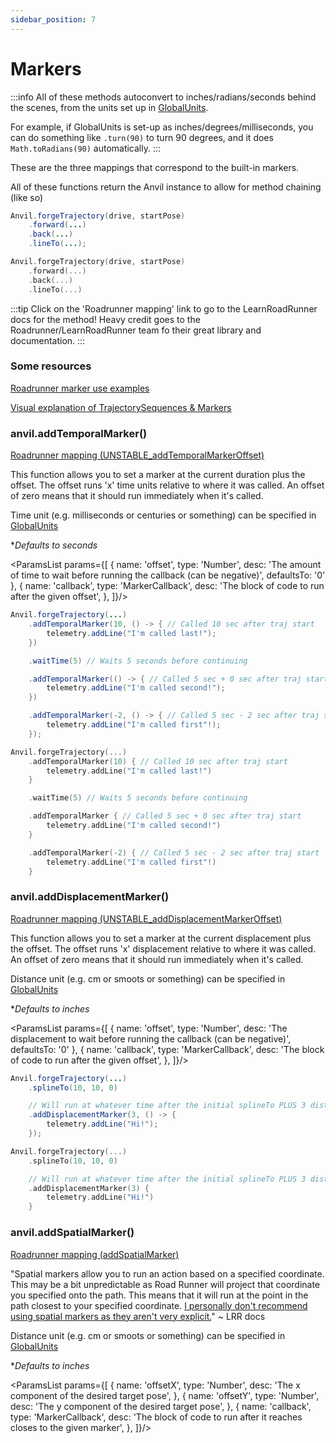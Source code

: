 ```yaml
---
sidebar_position: 7
---
```



# Markers

:::info
All of these methods autoconvert to inches/radians/seconds behind the scenes, from the units set up
in [GlobalUnits](../util/global-units).

For example, if GlobalUnits is set-up as inches/degrees/milliseconds, you can do something like
`.turn(90)` to turn 90 degrees, and it does `Math.toRadians(90)` automatically.
:::

These are the three mappings that correspond to the built-in markers.

All of these functions return the Anvil instance to allow for method chaining (like so)

<Tabs groupId="programming-language">
<TabItem value="java" label="Java">

  ```java
  Anvil.forgeTrajectory(drive, startPose)
      .forward(...)
      .back(...)
      .lineTo(...);
  ```

</TabItem>
<TabItem value="kt" label="Kotlin">

  ```kotlin
  Anvil.forgeTrajectory(drive, startPose)
      .forward(...)
      .back(...)
      .lineTo(...)
  ```

</TabItem>
</Tabs>

:::tip
Click on the 'Roadrunner mapping' link to go to the LearnRoadRunner docs for the method! Heavy credit
goes to the Roadrunner/LearnRoadRunner team fo their great library and documentation.
:::

### Some resources

[Roadrunner marker use examples](https://learnroadrunner.com/trajectory-sequence.html#marker-use-examples)

[Visual explanation of TrajectorySequences & Markers](https://www.youtube.com/watch?v=BF_C4szJ4vU)

### anvil.addTemporalMarker()

[Roadrunner mapping (UNSTABLE_addTemporalMarkerOffset)](https://learnroadrunner.com/trajectory-sequence.html#unstable-addtemporalmarkeroffset-offset-markercallback)

This function allows you to set a marker at the current duration plus the offset.
The offset runs 'x' time units relative to where it was called. An offset of zero means that it
should run immediately when it's called.

Time unit (e.g. milliseconds or centuries or something) can be specified in [GlobalUnits](../util/global-units)

**Defaults to seconds*

<ParamsList params={[
  {
    name: 'offset',
    type: 'Number',
    desc: 'The amount of time to wait before running the callback (can be negative)',
    defaultsTo: '0'
  },
  {
    name: 'callback',
    type: 'MarkerCallback',
    desc: 'The block of code to run after the given offset',
  },
]}/>

<Tabs groupId="programming-language">
<TabItem value="java" label="Java">

  ```java
  Anvil.forgeTrajectory(...)
      .addTemporalMarker(10, () -> { // Called 10 sec after traj start
          telemetry.addLine("I'm called last!");
      })

      .waitTime(5) // Waits 5 seconds before continuing

      .addTemporalMarker(() -> { // Called 5 sec + 0 sec after traj start
          telemetry.addLine("I'm called second!");
      })

      .addTemporalMarker(-2, () -> { // Called 5 sec - 2 sec after traj start
          telemetry.addLine("I'm called first"!);
      });
  ```

</TabItem>
<TabItem value="kt" label="Kotlin">

  ```kotlin
  Anvil.forgeTrajectory(...)
      .addTemporalMarker(10) { // Called 10 sec after traj start
          telemetry.addLine("I'm called last!")
      }

      .waitTime(5) // Waits 5 seconds before continuing

      .addTemporalMarker { // Called 5 sec + 0 sec after traj start
          telemetry.addLine("I'm called second!")
      }

      .addTemporalMarker(-2) { // Called 5 sec - 2 sec after traj start
          telemetry.addLine("I'm called first"!)
      }
  ```

</TabItem>
</Tabs>

### anvil.addDisplacementMarker()

[Roadrunner mapping (UNSTABLE_addDisplacementMarkerOffset)](https://learnroadrunner.com/trajectory-sequence.html#unstable-adddisplacementmarkeroffset-offset-markercallback)

This function allows you to set a marker at the current displacement plus the offset.
The offset runs 'x' displacement relative to where it was called. An offset of zero means that it
should run immediately when it's called.

Distance unit (e.g. cm or smoots or something) can be specified in [GlobalUnits](../util/global-units)

**Defaults to inches*

<ParamsList params={[
  {
    name: 'offset',
    type: 'Number',
    desc: 'The displacement to wait before running the callback (can be negative)',
    defaultsTo: '0'
  },
  {
    name: 'callback',
    type: 'MarkerCallback',
    desc: 'The block of code to run after the given offset',
  },
]}/>

<Tabs groupId="programming-language">
<TabItem value="java" label="Java">

  ```java
  Anvil.forgeTrajectory(...)
      .splineTo(10, 10, 0)

      // Will run at whatever time after the initial splineTo PLUS 3 distance units.
      .addDisplacementMarker(3, () -> {
          telemetry.addLine("Hi!");
      });
  ```

</TabItem>
<TabItem value="kt" label="Kotlin">

  ```kotlin
  Anvil.forgeTrajectory(...)
      .splineTo(10, 10, 0)

      // Will run at whatever time after the initial splineTo PLUS 3 distance units.
      .addDisplacementMarker(3) {
          telemetry.addLine("Hi!")
      }
  ```

</TabItem>
</Tabs>

### anvil.addSpatialMarker()

[Roadrunner mapping (addSpatialMarker)](https://learnroadrunner.com/markers.html#spatial-markers-basics)

"Spatial markers allow you to run an action based on a specified coordinate. This may be a bit
unpredictable as Road Runner will project that coordinate you specified onto the path.
This means that it will run at the point in the path closest to your specified coordinate. <ins>I
personally don't recommend using spatial markers as they aren't very explicit.</ins>" ~ LRR docs

Distance unit (e.g. cm or smoots or something) can be specified in [GlobalUnits](../util/global-units)

**Defaults to inches*

<ParamsList params={[
  {
    name: 'offsetX',
    type: 'Number',
    desc: 'The x component of the desired target pose',
  },
  {
    name: 'offsetY',
    type: 'Number',
    desc: 'The y component of the desired target pose',
  },
  {
    name: 'callback',
    type: 'MarkerCallback',
    desc: 'The block of code to run after it reaches closes to the given marker',
  },
]}/>
